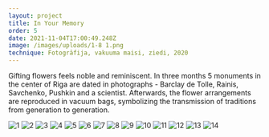 ```yaml
---
layout: project
title: In Your Memory
order: 5
date: 2021-11-04T17:00:49.248Z
image: /images/uploads/1-8 1.png
technique: Fotogrāfija, vakuuma maisi, ziedi, 2020
---
```


Gifting flowers feels noble and reminiscent. In three months 5 monuments in the center of Riga are dated in photographs - Barclay de Tolle, Rainis, Savchenko, Pushkin and a scientist. Afterwards, the flower arrangements are reproduced in vacuum bags, symbolizing the transmission of traditions from generation to generation.

![1](/images/uploads/piemineklis_1.jpg)
![2](/images/uploads/piemineklis_2.jpg)
![3](/images/uploads/piemineklis_3_un_sakumlapa.jpg)
![4](/images/uploads/piemineklis_4.jpg)
![5](/images/uploads/piemineklis_5.jpg)
![6](/images/uploads/piemineklis_6.jpg)
![7](/images/uploads/piemineklis_7.jpg)
![8](/images/uploads/piemineklis_8.jpg)
![9](/images/uploads/piemineklis_9.jpg)
![10](/images/uploads/piemineklis_10.jpg)
![11](/images/uploads/piemineklis_11.jpg)
![12](/images/uploads/piemineklis_12.jpg)
![13](/images/uploads/piemineklis_13.jpg)
![14](/images/uploads/piemineklis_14.jpg)
